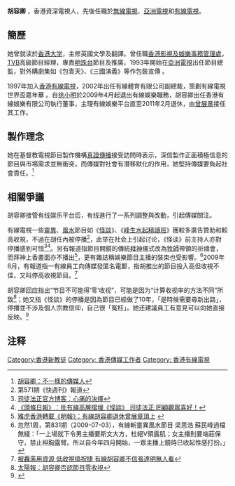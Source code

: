 
'''胡容卿''' ，香港資深電視人，先後任職於[[無線電視|無線電視]]、[[亞洲電視|亞洲電視]]和[[有線電視|有線電視]]。

== 簡歷 ==
她曾就读於[[香港大学|香港大学]]，主修英國文學及翻譯。曾任職[[香港影視及娛樂事務管理處|香港影視及娛樂事務管理處]]，[[TVB|TVB]]高級節目經理，專責[[明珠台|明珠台]]節目及推廣，1993年開始在[[亞洲電視|亞洲電視]]出任節目總監，對外購劇集如《包青天》、《三國演義》等作包裝宣傳 。

1997年加入[[香港有線電視|香港有線電視]]，2002年出任有線體育有限公司副總裁，策劃有線電視世界盃嘉年華 。自[[徐小明|徐小明]]於2009年4月起退出有線娛樂職務，胡容卿出任香港有線娛樂有限公司執行董事，主理有線娛樂平台直至2011年2月退休，由[[曾展章|曾展章]]接任其工作。

==製作理念==
她在基督教電視節目製作機構[[真證傳播|真證傳播]]接受訪問時表示，深信製作正面積極信息的節目與市場需求並無衝突，而傳媒對社會有潛移默化的作用，她堅持傳媒要負起社會責任。<ref>[http://www.gnci.org.hk/beta/gospel/read_gospel.php?gospel_id=340 胡容卿：不一樣的傳媒人]</ref>

==相關爭議==
胡容卿接管有线娱乐平台后，有线進行了一系列調整與改動，引起傳媒關注。

有線電視一些[[靈異|靈異]]、[[風水|風水]]節目如《[[怪談_(電視節目)|怪談]]》、《[[峰生水起精讀班|峰生水起精讀班]]》獲較多廣告贊助和較高收視，不過在胡任內被停播<ref>第571期《快週刊》報道</ref>，此举在社会上引起讨论，《怪谈》前主持人亦對停播感到可惜<ref>[http://hk.myblog.yahoo.com/masterszetofc/article?mid=30330 司徒法正官方博客︰心痛的決擇]</ref><ref>[http://www.hkheadline.com/ent/ent_content.asp?contid=104491&srctype=n 《頭條日報》︰批有線高層摺埋《怪談》 司徒法正:罔顧觀眾喜好！]</ref>。另有報道指節目開鏡的傳統[[拜神|拜神]]儀式改為[[牧師|牧師]]帶領的祈禱會，而拜神上香畫面亦不播出<ref name="胡退休章頂上">[http://hk.movies.yahoo.com/news_detail.html?id=b81b2d1f35ee9554eeda9870de440e62 雅虎香港轉載《明報》：有線胡容卿退休曾展章頂上] {{webarchive|url=https://web.archive.org/web/20110216043734/http://hk.movies.yahoo.com/news_detail.html?id=b81b2d1f35ee9554eeda9870de440e62 |date=2011-02-16 }}</ref>，更有雜誌稱娛樂節目主播的裝束也受影響。<ref>忽然1周，第831期（2009-07-03），有線斬靈異風水節目 梁思浩 蘇民峰過檔無綫：「一上場就下令男主播要斯文大方，杜絕V領露肌；女主播則要端莊保守，禁止袒胸露臂。所以自今年四月開始，一眾主播上鏡時已收起性感打扮。」</ref>2009年8月，有報道指一有線員工向傳媒發匿名電郵，指胡推出的節目投入高但收視不佳，又叫停高收視節目。<ref>[http://www.hkheadline.com/ent/ent_content.asp?contid=60132&srctype=g 被轟濫用資源 低收視搞祝捷 有線胡容卿不信張達明無人看]</ref>

胡容卿回应指出“节目不可能得‘零’收视”，可能是因为“计算收视率的方法不同”所致<ref>[http://the-sun.on.cc/cnt/entertainment/20090801/00470_074.html 太陽報：胡容卿否認節目零收視]</ref>；她又指《怪談》的停播是因為節目已經做了10年，「是時候需要尋新出路」，停播並不涉及個人宗教信仰，自己很「冤枉」。她还建議員工有意見可以向她直接反映。<ref>{{Cite web |url=http://news.sina.com.hk/cgi-bin/nw/show.cgi/15/1/1/1217763/1.html |title=新浪香港轉載《明報》：胡容卿澄清 |access-date=2011-08-27 |archive-url=https://web.archive.org/web/20090805143449/http://news.sina.com.hk/cgi-bin/nw/show.cgi/15/1/1/1217763/1.html |archive-date=2009-08-05 |dead-url=yes }}</ref>

<!--本段文字引用自讨论页段落“共识版本讨论”之结果-->

== 注释 ==
{{reflist}}

{{DEFAULTSORT:胡容卿}}
[[Category:香港新教徒|Category:香港新教徒]]
[[Category:_香港傳媒工作者|Category: 香港傳媒工作者]]
[[Category:_香港有線電視|Category: 香港有線電視]]